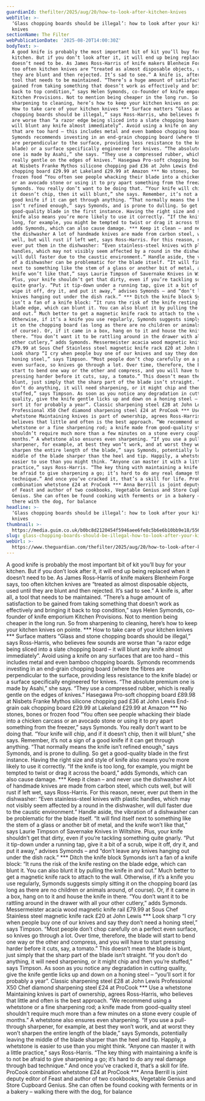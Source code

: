 ```yaml
---
guardianId: thefilter/2025/aug/20/how-to-look-after-kitchen-knives
webTitle: >-
  ‘Glass chopping boards should be illegal’: how to look after your kitchen
  knives
sectionName: The Filter
webPublicationDate: '2025-08-20T14:00:30Z'
bodyText: >-
  A good knife is probably the most important bit of kit you’ll buy for your
  kitchen. But if you don’t look after it, it will end up being replaced when it
  doesn’t need to be. As James Ross-Harris of knife makers Blenheim Forge says,
  too often kitchen knives are “treated as almost disposable objects, used until
  they are blunt and then rejected. It’s sad to see.” A knife is, after all, a
  tool that needs to be maintained. “There’s a huge amount of satisfaction to be
  gained from taking something that doesn’t work as effectively and bringing it
  back to top condition,” says Helen Symonds, co-founder of knife emporium
  Kitchen Provisions. Not to mention being cheaper in the long run. So from
  sharpening to cleaning, here’s how to keep your kitchen knives on pointe. ***
  How to take care of your kitchen knives *** Surface matters “Glass and stone
  chopping boards should be illegal,” says Ross-Harris, who believes few sounds
  are worse than “a razor edge being sliced into a slate chopping board – it
  will blunt any knife almost immediately”. Avoid using a knife on any surfaces
  that are too hard – this includes metal and even bamboo chopping boards.
  Symonds recommends investing in an end-grain chopping board (where the fibres
  are perpendicular to the surface, providing less resistance to the knife
  blade) or a surface specifically engineered for knives. “The absolute premium
  one is made by Asahi,” she says. “They use a compressed rubber, which is
  really gentle on the edges of knives.” Hasegawa Pro-soft chopping board £89.98
  at Nisbets Franke Mythos silicone chopping pad £36 at John Lewis End-grain oak
  chopping board £29.99 at Lakeland £29.99 at Amazon *** No stones, bones or
  frozen food “You often see people whacking their blade into a chicken carcass
  or an avocado stone or using it to pry apart something from the freezer,” says
  Symonds. You really don’t want to be doing that. “Your knife will chip, and if
  it doesn’t chip, then it will blunt,” she says. Remember, it’s not a sign of a
  good knife if it can get through anything. “That normally means the knife
  isn’t refined enough,” says Symonds, and is prone to dulling. So get a
  good-quality blade in the first instance. Having the right size and style of
  knife also means you’re more likely to use it correctly. “If the knife is too
  long, for example, you might be tempted to twist or drag it across the board,”
  adds Symonds, which can also cause damage. *** Keep it clean – and never use
  the dishwasher A lot of handmade knives are made from carbon steel, which cuts
  well, but will rust if left wet, says Ross-Harris. For this reason, never,
  ever put them in the dishwasher: “Even stainless-steel knives with plastic
  handles, which may not visibly seem affected by a round in the dishwasher,
  will dull faster due to the caustic environment.” Handle aside, the vibration
  of a dishwasher can be problematic for the blade itself. “It will find itself
  next to something like the stem of a glass or another bit of metal, and the
  knife won’t like that,” says Laurie Timpson of Savernake Knives in Wiltshire.
  Plus, your knife shouldn’t get that dirty, even if you’re tackling something
  quite gnarly. “Put it tip-down under a running tap, give it a bit of a scrub,
  wipe it off, dry it, and put it away,” advises Symonds – and “don’t leave any
  knives hanging out under the dish rack.” *** Ditch the knife block Symonds
  isn’t a fan of a knife block: “It runs the risk of the knife resting on the
  blade edge, which can blunt it. You can also blunt it by pulling the knife in
  and out.” Much better to get a magnetic knife rack to attach to the wall.
  Otherwise, if it’s a knife you use regularly, Symonds suggests simply sitting
  it on the chopping board (as long as there are no children or animals around,
  of course). Or, if it came in a box, hang on to it and house the knife in
  there. “You don’t want it to be rattling around in the drawer with all your
  other cutlery,” adds Symonds. Messermeister acacia wood magnetic knife rail
  £79.99 at Sous Chef Stainless steel magnetic knife rack £20 at John Lewis ***
  Look sharp “I cry when people buy one of our knives and say they don’t need a
  honing steel,” says Timpson. “Most people don’t chop carefully on a perfect
  even surface, so knives go through a lot. Over time, therefore, the blade will
  start to bend one way or the other and compress, and you will have to start
  pressing harder before it cuts, say, a tomato.” This doesn’t mean the blade is
  blunt, just simply that the sharp part of the blade isn’t straight. “If you
  don’t do anything, it will need sharpening, or it might chip and then you’re
  stuffed,” says Timpson. As soon as you notice any degradation in cutting
  quality, give the knife gentle licks up and down on a honing steel – “you’ll
  sort it for probably a year”. Classic sharpening steel £28 at John Lewis
  Professional X50 Chef diamond sharpening steel £24 at ProCook *** Use a
  whetstone Maintaining knives is part of ownership, agrees Ross-Harris, who
  believes that little and often is the best approach. “We recommend using a
  whetstone or a fine sharpening rod; a knife made from good-quality steel
  shouldn’t require much more than a few minutes on a stone every couple of
  months.” A whetstone also ensures even sharpening. “If you use a pull-through
  sharpener, for example, at best they won’t work, and at worst they won’t
  sharpen the entire length of the blade,” says Symonds, potentially leaving the
  middle of the blade sharper than the heel and tip. Happily, a whetstone is
  easier to use than you might think. “Anyone can master it with a little
  practice,” says Ross-Harris. “The key thing with maintaining a knife is to not
  be afraid to give sharpening a go; it’s hard to do any real damage through bad
  technique.” And once you’ve cracked it, that’s a skill for life. ProCook
  combination whetstone £24 at ProCook *** Anna Berrill is joint deputy editor
  of Feast and author of two cookbooks, Vegetable Genius and Store Cupboard
  Genius. She can often be found cooking with ferments or in a bakery – walking
  there with the dog, for balance
headline: >-
  ‘Glass chopping boards should be illegal’: how to look after your kitchen
  knives
thumbnail: >-
  https://media.guim.co.uk/b0bc8d2120454f5946aee6fe8c5b6e6b10bb9e18/556_0_5538_4433/500.jpg
slug: glass-chopping-boards-should-be-illegal-how-to-look-after-your-kitchen-knives
webUrl: >-
  https://www.theguardian.com/thefilter/2025/aug/20/how-to-look-after-kitchen-knives
---
```

A good knife is probably the most important bit of kit you’ll buy for your kitchen. But if you don’t look after it, it will end up being replaced when it doesn’t need to be. As James Ross-Harris of knife makers Blenheim Forge says, too often kitchen knives are “treated as almost disposable objects, used until they are blunt and then rejected. It’s sad to see.” A knife is, after all, a tool that needs to be maintained. “There’s a huge amount of satisfaction to be gained from taking something that doesn’t work as effectively and bringing it back to top condition,” says Helen Symonds, co-founder of knife emporium Kitchen Provisions. Not to mention being cheaper in the long run. So from sharpening to cleaning, here’s how to keep your kitchen knives on pointe. *** How to take care of your kitchen knives *** Surface matters “Glass and stone chopping boards should be illegal,” says Ross-Harris, who believes few sounds are worse than “a razor edge being sliced into a slate chopping board – it will blunt any knife almost immediately”. Avoid using a knife on any surfaces that are too hard – this includes metal and even bamboo chopping boards. Symonds recommends investing in an end-grain chopping board (where the fibres are perpendicular to the surface, providing less resistance to the knife blade) or a surface specifically engineered for knives. “The absolute premium one is made by Asahi,” she says. “They use a compressed rubber, which is really gentle on the edges of knives.” Hasegawa Pro-soft chopping board £89.98 at Nisbets Franke Mythos silicone chopping pad £36 at John Lewis End-grain oak chopping board £29.99 at Lakeland £29.99 at Amazon *** No stones, bones or frozen food “You often see people whacking their blade into a chicken carcass or an avocado stone or using it to pry apart something from the freezer,” says Symonds. You really don’t want to be doing that. “Your knife will chip, and if it doesn’t chip, then it will blunt,” she says. Remember, it’s not a sign of a good knife if it can get through anything. “That normally means the knife isn’t refined enough,” says Symonds, and is prone to dulling. So get a good-quality blade in the first instance. Having the right size and style of knife also means you’re more likely to use it correctly. “If the knife is too long, for example, you might be tempted to twist or drag it across the board,” adds Symonds, which can also cause damage. *** Keep it clean – and never use the dishwasher A lot of handmade knives are made from carbon steel, which cuts well, but will rust if left wet, says Ross-Harris. For this reason, never, ever put them in the dishwasher: “Even stainless-steel knives with plastic handles, which may not visibly seem affected by a round in the dishwasher, will dull faster due to the caustic environment.” Handle aside, the vibration of a dishwasher can be problematic for the blade itself. “It will find itself next to something like the stem of a glass or another bit of metal, and the knife won’t like that,” says Laurie Timpson of Savernake Knives in Wiltshire. Plus, your knife shouldn’t get that dirty, even if you’re tackling something quite gnarly. “Put it tip-down under a running tap, give it a bit of a scrub, wipe it off, dry it, and put it away,” advises Symonds – and “don’t leave any knives hanging out under the dish rack.” *** Ditch the knife block Symonds isn’t a fan of a knife block: “It runs the risk of the knife resting on the blade edge, which can blunt it. You can also blunt it by pulling the knife in and out.” Much better to get a magnetic knife rack to attach to the wall. Otherwise, if it’s a knife you use regularly, Symonds suggests simply sitting it on the chopping board (as long as there are no children or animals around, of course). Or, if it came in a box, hang on to it and house the knife in there. “You don’t want it to be rattling around in the drawer with all your other cutlery,” adds Symonds. Messermeister acacia wood magnetic knife rail £79.99 at Sous Chef Stainless steel magnetic knife rack £20 at John Lewis *** Look sharp “I cry when people buy one of our knives and say they don’t need a honing steel,” says Timpson. “Most people don’t chop carefully on a perfect even surface, so knives go through a lot. Over time, therefore, the blade will start to bend one way or the other and compress, and you will have to start pressing harder before it cuts, say, a tomato.” This doesn’t mean the blade is blunt, just simply that the sharp part of the blade isn’t straight. “If you don’t do anything, it will need sharpening, or it might chip and then you’re stuffed,” says Timpson. As soon as you notice any degradation in cutting quality, give the knife gentle licks up and down on a honing steel – “you’ll sort it for probably a year”. Classic sharpening steel £28 at John Lewis Professional X50 Chef diamond sharpening steel £24 at ProCook *** Use a whetstone Maintaining knives is part of ownership, agrees Ross-Harris, who believes that little and often is the best approach. “We recommend using a whetstone or a fine sharpening rod; a knife made from good-quality steel shouldn’t require much more than a few minutes on a stone every couple of months.” A whetstone also ensures even sharpening. “If you use a pull-through sharpener, for example, at best they won’t work, and at worst they won’t sharpen the entire length of the blade,” says Symonds, potentially leaving the middle of the blade sharper than the heel and tip. Happily, a whetstone is easier to use than you might think. “Anyone can master it with a little practice,” says Ross-Harris. “The key thing with maintaining a knife is to not be afraid to give sharpening a go; it’s hard to do any real damage through bad technique.” And once you’ve cracked it, that’s a skill for life. ProCook combination whetstone £24 at ProCook *** Anna Berrill is joint deputy editor of Feast and author of two cookbooks, Vegetable Genius and Store Cupboard Genius. She can often be found cooking with ferments or in a bakery – walking there with the dog, for balance
